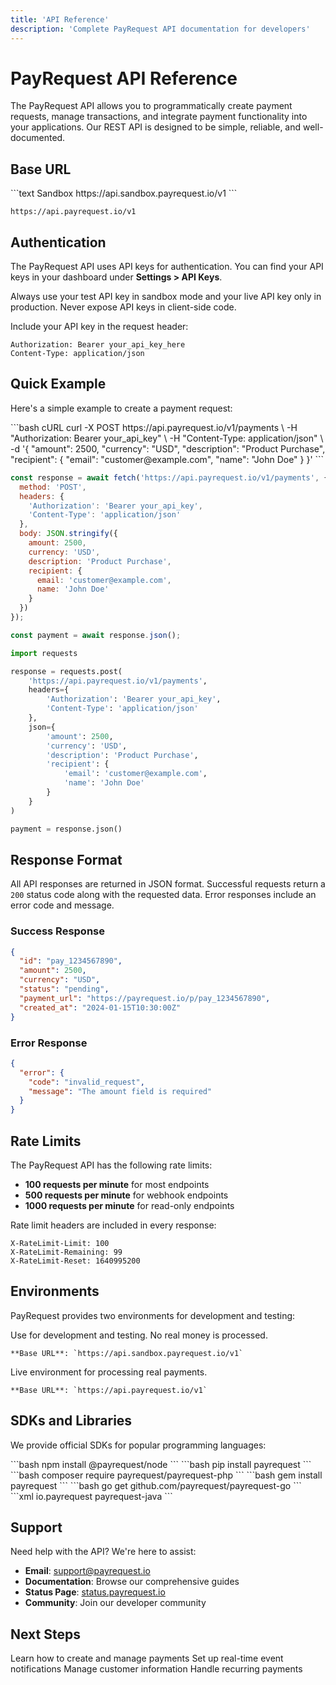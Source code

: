 ```yaml
---
title: 'API Reference'
description: 'Complete PayRequest API documentation for developers'
---
```


# PayRequest API Reference

The PayRequest API allows you to programmatically create payment requests, manage transactions, and integrate payment functionality into your applications. Our REST API is designed to be simple, reliable, and well-documented.

## Base URL

<CodeGroup>
```text Sandbox
https://api.sandbox.payrequest.io/v1
```

```text Production
https://api.payrequest.io/v1
```
</CodeGroup>

## Authentication

The PayRequest API uses API keys for authentication. You can find your API keys in your dashboard under **Settings > API Keys**.

<Warning>
  Always use your test API key in sandbox mode and your live API key only in production. Never expose API keys in client-side code.
</Warning>

Include your API key in the request header:

```http
Authorization: Bearer your_api_key_here
Content-Type: application/json
```

## Quick Example

Here's a simple example to create a payment request:

<CodeGroup>
```bash cURL
curl -X POST https://api.payrequest.io/v1/payments \
  -H "Authorization: Bearer your_api_key" \
  -H "Content-Type: application/json" \
  -d '{
    "amount": 2500,
    "currency": "USD",
    "description": "Product Purchase",
    "recipient": {
      "email": "customer@example.com",
      "name": "John Doe"
    }
  }'
```

```javascript JavaScript
const response = await fetch('https://api.payrequest.io/v1/payments', {
  method: 'POST',
  headers: {
    'Authorization': 'Bearer your_api_key',
    'Content-Type': 'application/json'
  },
  body: JSON.stringify({
    amount: 2500,
    currency: 'USD',
    description: 'Product Purchase',
    recipient: {
      email: 'customer@example.com',
      name: 'John Doe'
    }
  })
});

const payment = await response.json();
```

```python Python
import requests

response = requests.post(
    'https://api.payrequest.io/v1/payments',
    headers={
        'Authorization': 'Bearer your_api_key',
        'Content-Type': 'application/json'
    },
    json={
        'amount': 2500,
        'currency': 'USD',
        'description': 'Product Purchase',
        'recipient': {
            'email': 'customer@example.com',
            'name': 'John Doe'
        }
    }
)

payment = response.json()
```
</CodeGroup>

## Response Format

All API responses are returned in JSON format. Successful requests return a `200` status code along with the requested data. Error responses include an error code and message.

### Success Response
```json
{
  "id": "pay_1234567890",
  "amount": 2500,
  "currency": "USD",
  "status": "pending",
  "payment_url": "https://payrequest.io/p/pay_1234567890",
  "created_at": "2024-01-15T10:30:00Z"
}
```

### Error Response
```json
{
  "error": {
    "code": "invalid_request",
    "message": "The amount field is required"
  }
}
```

## Rate Limits

The PayRequest API has the following rate limits:

- **100 requests per minute** for most endpoints
- **500 requests per minute** for webhook endpoints
- **1000 requests per minute** for read-only endpoints

Rate limit headers are included in every response:

```http
X-RateLimit-Limit: 100
X-RateLimit-Remaining: 99
X-RateLimit-Reset: 1640995200
```

## Environments

PayRequest provides two environments for development and testing:

<CardGroup cols={2}>
  <Card title="Sandbox" icon="flask">
    Use for development and testing. No real money is processed.
    
    **Base URL**: `https://api.sandbox.payrequest.io/v1`
  </Card>
  <Card title="Production" icon="rocket">
    Live environment for processing real payments.
    
    **Base URL**: `https://api.payrequest.io/v1`
  </Card>
</CardGroup>

## SDKs and Libraries

We provide official SDKs for popular programming languages:

<CardGroup cols={3}>
  <Card title="Node.js" icon="js">
    ```bash
    npm install @payrequest/node
    ```
  </Card>
  <Card title="Python" icon="python">
    ```bash
    pip install payrequest
    ```
  </Card>
  <Card title="PHP" icon="php">
    ```bash
    composer require payrequest/payrequest-php
    ```
  </Card>
  <Card title="Ruby" icon="gem">
    ```bash
    gem install payrequest
    ```
  </Card>
  <Card title="Go" icon="golang">
    ```bash
    go get github.com/payrequest/payrequest-go
    ```
  </Card>
  <Card title="Java" icon="java">
    ```xml
    <dependency>
      <groupId>io.payrequest</groupId>
      <artifactId>payrequest-java</artifactId>
    </dependency>
    ```
  </Card>
</CardGroup>

## Support

Need help with the API? We're here to assist:

- **Email**: [support@payrequest.io](mailto:support@payrequest.io)
- **Documentation**: Browse our comprehensive guides
- **Status Page**: [status.payrequest.io](https://status.payrequest.io)
- **Community**: Join our developer community

## Next Steps

<CardGroup cols={2}>
  <Card
    title="Payments API"
    icon="credit-card"
    href="/api-reference/payments/create"
  >
    Learn how to create and manage payments
  </Card>
  <Card
    title="Webhooks"
    icon="webhook"
    href="/api-reference/webhooks"
  >
    Set up real-time event notifications
  </Card>
  <Card
    title="Customers API"
    icon="users"
    href="/api-reference/customers/create"
  >
    Manage customer information
  </Card>
  <Card
    title="Subscriptions API"
    icon="refresh"
    href="/api-reference/subscriptions/create"
  >
    Handle recurring payments
  </Card>
</CardGroup>
